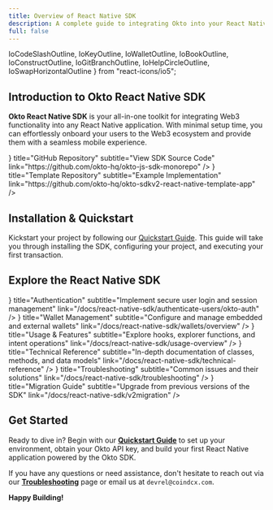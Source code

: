 ```yaml
---
title: Overview of React Native SDK
description: A complete guide to integrating Okto into your React Native applications.
full: false
---
```


  IoCodeSlashOutline, 
  IoKeyOutline, 
  IoWalletOutline, 
  IoBookOutline,
  IoConstructOutline,
  IoGitBranchOutline,
  IoHelpCircleOutline,
  IoSwapHorizontalOutline 
} from "react-icons/io5";

## Introduction to Okto React Native SDK

**Okto React Native SDK** is your all-in-one toolkit for integrating Web3 functionality into any React Native application. With minimal setup time, you can effortlessly onboard your users to the Web3 ecosystem and provide them with a seamless mobile experience.

<div className="my-6 grid grid-cols-1 md:grid-cols-2 gap-4">
  <TechnologyCard
    className="h-25"
    icon={<IoGitBranchOutline size={"1.5rem"} />}
    title="GitHub Repository"
    subtitle="View SDK Source Code"
    link="https://github.com/okto-hq/okto-js-sdk-monorepo"
  />
  <TechnologyCard
    className="h-25"
    icon={<IoCodeSlashOutline size={"1.5rem"} />}
    title="Template Repository" 
    subtitle="Example Implementation"
    link="https://github.com/okto-hq/okto-sdkv2-react-native-template-app"
  />
</div>

## Installation & Quickstart

Kickstart your project by following our [Quickstart Guide](/docs/react-native-sdk/quickstart/new-okto-react-native-setup). This guide will take you through installing the SDK, configuring your project, and executing your first transaction.

## Explore the React Native SDK

<div className="my-6 grid grid-cols-1 md:grid-cols-2 gap-4">
  <TechnologyCard
    className="h-25"
    icon={<IoKeyOutline size={"1.5rem"} />}
    title="Authentication"
    subtitle="Implement secure user login and session management"
    link="/docs/react-native-sdk/authenticate-users/okto-auth"
  />
  <TechnologyCard
    className="h-25"
    icon={<IoWalletOutline size={"1.5rem"} />}
    title="Wallet Management"
    subtitle="Configure and manage embedded and external wallets"
    link="/docs/react-native-sdk/wallets/overview"
  />
  <TechnologyCard
    className="h-25"
    icon={<IoConstructOutline size={"1.5rem"} />}
    title="Usage & Features"
    subtitle="Explore hooks, explorer functions, and intent operations"
    link="/docs/react-native-sdk/usage-overview"
  />
  <TechnologyCard
    className="h-25"
    icon={<IoBookOutline size={"1.5rem"} />}
    title="Technical Reference"
    subtitle="In-depth documentation of classes, methods, and data models"
    link="/docs/react-native-sdk/technical-reference"
  />
  <TechnologyCard
    className="h-25"
    icon={<IoHelpCircleOutline size={"1.5rem"} />}
    title="Troubleshooting"
    subtitle="Common issues and their solutions"
    link="/docs/react-native-sdk/troubleshooting"
  />
  <TechnologyCard
    className="h-25"
    icon={<IoSwapHorizontalOutline size={"1.5rem"} />}
    title="Migration Guide"
    subtitle="Upgrade from previous versions of the SDK"
    link="/docs/react-native-sdk/v2migration"
  />
</div>

## Get Started

Ready to dive in? Begin with our **[Quickstart Guide](/docs/react-native-sdk/quickstart/new-okto-react-native-setup)** to set up your environment, obtain your Okto API key, and build your first React Native application powered by the Okto SDK.

If you have any questions or need assistance, don't hesitate to reach out via our **[Troubleshooting](/docs/react-native-sdk/troubleshooting)** page or email us at `devrel@coindcx.com`.

**Happy Building!**